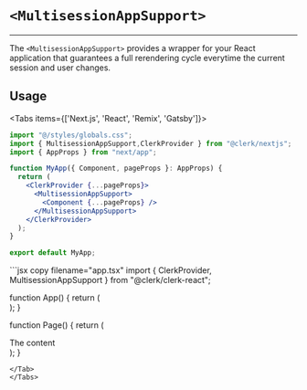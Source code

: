 
# `<MultisessionAppSupport>`

---

The `<MultisessionAppSupport>` provides a wrapper for your React application that guarantees a full rerendering cycle everytime the current session and user changes.

## Usage

<Tabs items={['Next.js', 'React', 'Remix', 'Gatsby']}>
<Tab>
```jsx copy filename="pages/_app.tsx"
import "@/styles/globals.css";
import { MultisessionAppSupport,ClerkProvider } from "@clerk/nextjs";
import { AppProps } from "next/app";

function MyApp({ Component, pageProps }: AppProps) {
  return (
    <ClerkProvider {...pageProps}>
      <MultisessionAppSupport>
        <Component {...pageProps} />
      </MultisessionAppSupport>
    </ClerkProvider>
  );
}

export default MyApp;
```
</Tab>
<Tab>
```jsx copy filename="app.tsx"
import { ClerkProvider, MultisessionAppSupport } from "@clerk/clerk-react";

function App() {
  return (
    <ClerkProvider publishableKey="pk_test_••••••••••••••••••••••••••••••••••">
      <MultisessionAppSupport>
        <Page />  
      </MultisessionAppSupport>
    </ClerkProvider>
  );
}

function Page() {
  return (
    <div>The content</div>
  );
}

```
</Tab>
</Tabs>
```
